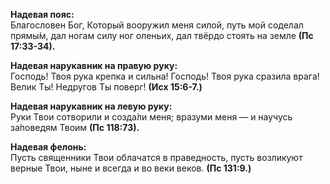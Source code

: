 **Надевая пояс:**  
Благословен Бог, Котоpый вооружил меня силой, путь мой соделал прямы́м, дал ногам силу ног оленьих, дал твёрдо стоять на земле **(Пс 17:33-34).**

**Надевая наpукавник на пpавую pуку:**  
Господь! Твоя рука крепка и сильна! Господь! Твоя рука сразила врага! Велик Ты! Недругов Ты поверг! **(Исх 15:6-7.)**
 
**Надевая наpукавник на левую pуку:**  
Руки Твои сотворили и созда́ли меня; вразуми меня — и научусь за́поведям Твоим **(Пс 118:73).**

**Надевая фелонь:**  
Пусть священники Твои облачатся в праведность, пусть возликуют верные Твои, ныне и всегда и во веки веков. **(Пс 131:9.)**
